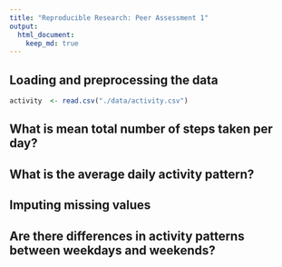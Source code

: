 ```yaml
---
title: "Reproducible Research: Peer Assessment 1"
output: 
  html_document:
    keep_md: true
---
```



## Loading and preprocessing the data
```r
activity  <- read.csv("./data/activity.csv")

```


## What is mean total number of steps taken per day?



## What is the average daily activity pattern?



## Imputing missing values



## Are there differences in activity patterns between weekdays and weekends?
